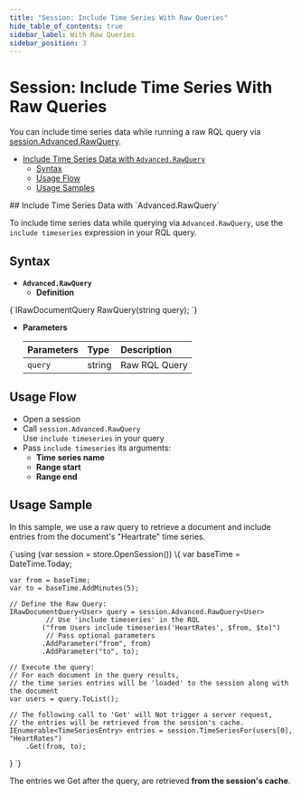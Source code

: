 ```yaml
---
title: "Session: Include Time Series With Raw Queries"
hide_table_of_contents: true
sidebar_label: With Raw Queries
sidebar_position: 3
---
```



# Session: Include Time Series With Raw Queries
<Admonition type="note" title="">

You can include time series data while running a raw RQL query 
via [session.Advanced.RawQuery](../../../../../client-api/session/querying/how-to-query.mdx#sessionadvancedrawquery).  

* [Include Time Series Data with `Advanced.RawQuery`](../../../../../document-extensions/timeseries/client-api/session/include/with-raw-queries.mdx#include-time-series-data-with-advancedrawquery)  
   * [Syntax](../../../../../document-extensions/timeseries/client-api/session/include/with-raw-queries.mdx#syntax)  
   * [Usage Flow](../../../../../document-extensions/timeseries/client-api/session/include/with-raw-queries.mdx#usage-flow)  
   * [Usage Samples](../../../../../document-extensions/timeseries/client-api/session/include/with-raw-queries.mdx#usage-sample)  

</Admonition>
## Include Time Series Data with `Advanced.RawQuery`

To include time series data while querying via `Advanced.RawQuery`, 
use the `include timeseries` expression in your RQL query.  



## Syntax

* **`Advanced.RawQuery`**  
   * **Definition**  
<TabItem value="RawQuery-definition" label="RawQuery-definition">
<CodeBlock language="csharp">
{`IRawDocumentQuery<T> RawQuery<T>(string query);
`}
</CodeBlock>
</TabItem>

   * **Parameters**  

        | Parameters | Type | Description |
        |:-------------|:-------------|:-------------|
        | `query` | string | Raw RQL Query |



## Usage Flow

* Open a session  
* Call `session.Advanced.RawQuery`  
  Use `include timeseries` in your query  
* Pass `include timeseries` its arguments:  
   * **Time series name**  
   * **Range start**  
   * **Range end**  



## Usage Sample

In this sample, we use a raw query to retrieve a document 
and include entries from the document's "Heartrate" time series.  

<TabItem value="timeseries_region_Raw-Query-Document-And-Include-TimeSeries" label="timeseries_region_Raw-Query-Document-And-Include-TimeSeries">
<CodeBlock language="csharp">
{`using (var session = store.OpenSession())
\{
    var baseTime = DateTime.Today;

    var from = baseTime;
    var to = baseTime.AddMinutes(5);

    // Define the Raw Query:
    IRawDocumentQuery<User> query = session.Advanced.RawQuery<User>
             // Use 'include timeseries' in the RQL
            ("from Users include timeseries('HeartRates', $from, $to)")
             // Pass optional parameters
            .AddParameter("from", from)
            .AddParameter("to", to);

    // Execute the query:
    // For each document in the query results,
    // the time series entries will be 'loaded' to the session along with the document
    var users = query.ToList();

    // The following call to 'Get' will Not trigger a server request,
    // the entries will be retrieved from the session's cache.
    IEnumerable<TimeSeriesEntry> entries = session.TimeSeriesFor(users[0], "HeartRates")
        .Get(from, to);
\}
`}
</CodeBlock>
</TabItem>

The entries we Get after the query, are retrieved 
**from the session's cache**.  



